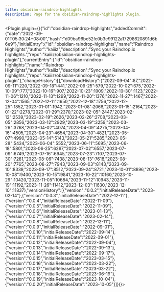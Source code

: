 ---
title: obsidian-raindrop-highlights
description: Page for the obsidian-raindrop-highlights plugin.
---


<Plugin plugin={({"id":"obsidian-raindrop-highlights","addedCommit":{"date":"2022-09-01T05:30:24+08:00","hash":"d09ba96be52fc0b3e99122a17298620891d6b6e9"},"initialEntry":{"id":"obsidian-raindrop-highlights","name":"Raindrop Highlights","author":"kaiiiz","description":"Sync your Raindrop.io highlights.","repo":"kaiiiz/obsidian-raindrop-highlights-plugin"},"currentEntry":{"id":"obsidian-raindrop-highlights","name":"Raindrop Highlights","author":"kaiiiz","description":"Sync your Raindrop.io highlights.","repo":"kaiiiz/obsidian-raindrop-highlights-plugin"},"changeHistory":[],"downloadHistory":{"2022-09-04":87,"2022-09-11":220,"2022-09-18":441,"2022-09-25":579,"2022-10-02":675,"2022-10-09":777,"2022-10-16":907,"2022-10-23":1009,"2022-10-30":1123,"2022-11-06":1210,"2022-11-13":1299,"2022-11-20":1376,"2022-11-27":1467,"2022-12-04":1565,"2022-12-11":1650,"2022-12-18":1756,"2022-12-25":1852,"2023-01-01":1942,"2023-01-08":2068,"2023-01-15":2164,"2023-01-22":2278,"2023-01-29":2370,"2023-02-05":2447,"2023-02-12":2539,"2023-02-19":2626,"2023-02-26":2708,"2023-03-05":2856,"2023-03-12":2929,"2023-03-19":3259,"2023-03-26":3768,"2023-04-02":4074,"2023-04-09":4275,"2023-04-16":4505,"2023-04-23":4654,"2023-04-30":4821,"2023-05-07":4990,"2023-05-14":5143,"2023-05-21":5285,"2023-05-28":5434,"2023-06-04":5552,"2023-06-11":5695,"2023-06-18":5801,"2023-06-25":6297,"2023-07-02":6557,"2023-07-09":6749,"2023-07-16":6945,"2023-07-23":7107,"2023-07-30":7281,"2023-08-06":7438,"2023-08-13":7618,"2023-08-20":7765,"2023-08-27":7943,"2023-09-03":8143,"2023-09-10":8339,"2023-09-17":8512,"2023-09-24":8721,"2023-10-01":8896,"2023-10-08":9400,"2023-10-15":9841,"2023-10-22":10160,"2023-10-29":10420,"2023-11-05":10684,"2023-11-12":10943,"2023-11-19":11192,"2023-11-26":11412,"2023-12-03":11630,"2023-12-10":11837},"versionHistory":[{"version":"0.0.2","initialReleaseDate":"2023-02-14"},{"version":"0.0.3","initialReleaseDate":"2022-12-11"},{"version":"0.0.4","initialReleaseDate":"2022-11-09"},{"version":"0.0.5","initialReleaseDate":"2022-11-09"},{"version":"0.0.6","initialReleaseDate":"2023-01-13"},{"version":"0.0.7","initialReleaseDate":"2023-02-14"},{"version":"0.0.8","initialReleaseDate":"2022-12-11"},{"version":"0.0.9","initialReleaseDate":"2022-09-01"},{"version":"0.0.10","initialReleaseDate":"2022-09-14"},{"version":"0.0.11","initialReleaseDate":"2022-09-01"},{"version":"0.0.12","initialReleaseDate":"2022-09-04"},{"version":"0.0.13","initialReleaseDate":"2022-09-13"},{"version":"0.0.14","initialReleaseDate":"2022-09-17"},{"version":"0.0.15","initialReleaseDate":"2023-03-15"},{"version":"0.0.16","initialReleaseDate":"2023-03-22"},{"version":"0.0.17","initialReleaseDate":"2023-03-22"},{"version":"0.0.18","initialReleaseDate":"2023-06-19"},{"version":"0.0.19","initialReleaseDate":"2023-10-04"},{"version":"0.0.20","initialReleaseDate":"2023-10-05"}]})}></Plugin>